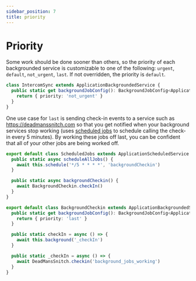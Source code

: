```yaml
---
sidebar_position: 7
title: priority
---
```


# Priority

Some work should be done sooner than others, so the priority of each backgrounded service is customizable to one of the following:
`urgent`, `default`, `not_urgent`, `last`. If not overridden, the priority is `default`.

```ts
class IntercomSync extends ApplicationBackgroundedService {
  public static get backgroundJobConfig(): BackgroundJobConfig<ApplicationBackgroundedService> {
    return { priority: 'not_urgent' }
  }
}
```

One use case for `last` is sending check-in events to a service such as https://deadmanssnitch.com so that you get notified when your background services stop working (uses [scheduled jobs](./scheduled) to schedule calling the check-in every 5 minutes). By working these jobs off last, you can be confident that all of your other jobs are being worked off.

```ts
export default class ScheduledJobs extends ApplicationScheduledService {
  public static async scheduleAllJobs() {
    await this.schedule('*/5 * * * *', 'backgroundCheckin')
  }

  public static async backgroundCheckin() {
    await BackgroundCheckin.checkIn()
  }
}

export default class BackgroundCheckin extends ApplicationBackgroundedService {
  public static get backgroundJobConfig(): BackgroundJobConfig<ApplicationBackgroundedService> {
    return { priority: 'last' }
  }

  public static checkIn = async () => {
    await this.background('_checkIn')
  }

  public static _checkIn = async () => {
    await DeadMansSnitch.checkin('background_jobs_working')
  }
}
```
